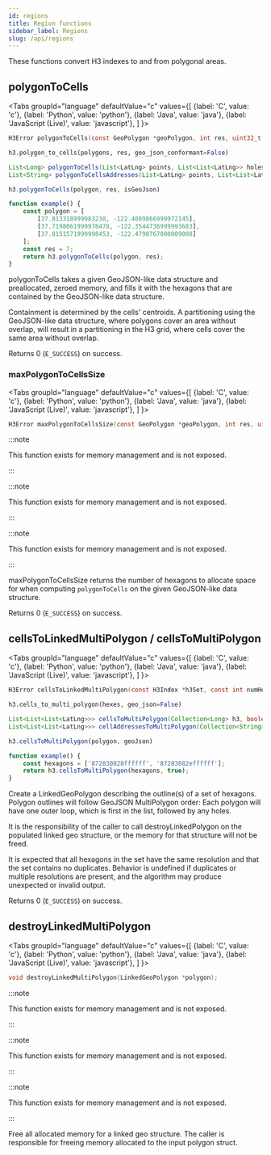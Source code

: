 ```yaml
---
id: regions
title: Region functions
sidebar_label: Regions
slug: /api/regions
---
```



These functions convert H3 indexes to and from polygonal areas.

## polygonToCells

<Tabs
  groupId="language"
  defaultValue="c"
  values={[
    {label: 'C', value: 'c'},
    {label: 'Python', value: 'python'},
    {label: 'Java', value: 'java'},
    {label: 'JavaScript (Live)', value: 'javascript'},
  ]
}>
<TabItem value="c">

```c
H3Error polygonToCells(const GeoPolygon *geoPolygon, int res, uint32_t flags, H3Index *out);
```

</TabItem>
<TabItem value="python">

```py
h3.polygon_to_cells(polygons, res, geo_json_conformant=False)
```

</TabItem>
<TabItem value="java">

```java
List<Long> polygonToCells(List<LatLng> points, List<List<LatLng>> holes, int res);
List<String> polygonToCellsAddresses(List<LatLng> points, List<List<LatLng>> holes, int res);
```

</TabItem>
<TabItem value="javascript">

```js
h3.polygonToCells(polygon, res, isGeoJson)
```

```js live
function example() {
    const polygon = [
        [37.813318999983238, -122.4089866999972145],
        [37.7198061999978478, -122.3544736999993603],
        [37.8151571999998453, -122.4798767000009008]
    ];
    const res = 7;
    return h3.polygonToCells(polygon, res);
}
```

</TabItem>
</Tabs>

polygonToCells takes a given GeoJSON-like data structure and preallocated,
zeroed memory, and fills it with the hexagons that are contained by
the GeoJSON-like data structure.

Containment is determined by the cells' centroids. A partitioning
using the GeoJSON-like data structure, where polygons cover an area
without overlap, will result in a partitioning in the H3 grid, where
cells cover the same area without overlap.

Returns 0 (`E_SUCCESS`) on success.

### maxPolygonToCellsSize

<Tabs
  groupId="language"
  defaultValue="c"
  values={[
    {label: 'C', value: 'c'},
    {label: 'Python', value: 'python'},
    {label: 'Java', value: 'java'},
    {label: 'JavaScript (Live)', value: 'javascript'},
  ]
}>
<TabItem value="c">

```c
H3Error maxPolygonToCellsSize(const GeoPolygon *geoPolygon, int res, uint32_t flags, int64_t *out);
```

</TabItem>
<TabItem value="python">

:::note

This function exists for memory management and is not exposed.

:::

</TabItem>
<TabItem value="java">

:::note

This function exists for memory management and is not exposed.

:::

</TabItem>
<TabItem value="javascript">

:::note

This function exists for memory management and is not exposed.

:::

</TabItem>
</Tabs>

maxPolygonToCellsSize returns the number of hexagons to allocate space for when
computing `polygonToCells` on the given GeoJSON-like data structure.

Returns 0 (`E_SUCCESS`) on success.

## cellsToLinkedMultiPolygon / cellsToMultiPolygon

<Tabs
  groupId="language"
  defaultValue="c"
  values={[
    {label: 'C', value: 'c'},
    {label: 'Python', value: 'python'},
    {label: 'Java', value: 'java'},
    {label: 'JavaScript (Live)', value: 'javascript'},
  ]
}>
<TabItem value="c">

```c
H3Error cellsToLinkedMultiPolygon(const H3Index *h3Set, const int numHexes, LinkedGeoPolygon *out);
```

</TabItem>
<TabItem value="python">

```py
h3.cells_to_multi_polygon(hexes, geo_json=False)
```

</TabItem>
<TabItem value="java">

```java
List<List<List<LatLng>>> cellsToMultiPolygon(Collection<Long> h3, boolean geoJson);
List<List<List<LatLng>>> cellAddressesToMultiPolygon(Collection<String> h3Addresses, boolean geoJson);
```

</TabItem>
<TabItem value="javascript">

```js
h3.cellsToMultiPolygon(polygon, geoJson)
```

```js live
function example() {
    const hexagons = ['872830828ffffff', '87283082effffff'];
    return h3.cellsToMultiPolygon(hexagons, true);
}
```

</TabItem>
</Tabs>

Create a LinkedGeoPolygon describing the outline(s) of a set of  hexagons.
Polygon outlines will follow GeoJSON MultiPolygon order: Each polygon will
have one outer loop, which is first in the list, followed by any holes.

It is the responsibility of the caller to call destroyLinkedPolygon on the
populated linked geo structure, or the memory for that structure will
not be freed.

It is expected that all hexagons in the set have the same resolution and
that the set contains no duplicates. Behavior is undefined if duplicates
or multiple resolutions are present, and the algorithm may produce
unexpected or invalid output.

Returns 0 (`E_SUCCESS`) on success.

## destroyLinkedMultiPolygon

<Tabs
  groupId="language"
  defaultValue="c"
  values={[
    {label: 'C', value: 'c'},
    {label: 'Python', value: 'python'},
    {label: 'Java', value: 'java'},
    {label: 'JavaScript (Live)', value: 'javascript'},
  ]
}>
<TabItem value="c">

```c
void destroyLinkedMultiPolygon(LinkedGeoPolygon *polygon);
```

</TabItem>
<TabItem value="python">

:::note

This function exists for memory management and is not exposed.

:::

</TabItem>
<TabItem value="java">

:::note

This function exists for memory management and is not exposed.

:::

</TabItem>
<TabItem value="javascript">

:::note

This function exists for memory management and is not exposed.

:::

</TabItem>
</Tabs>

Free all allocated memory for a linked geo structure. The caller is
responsible for freeing memory allocated to the input polygon struct.
